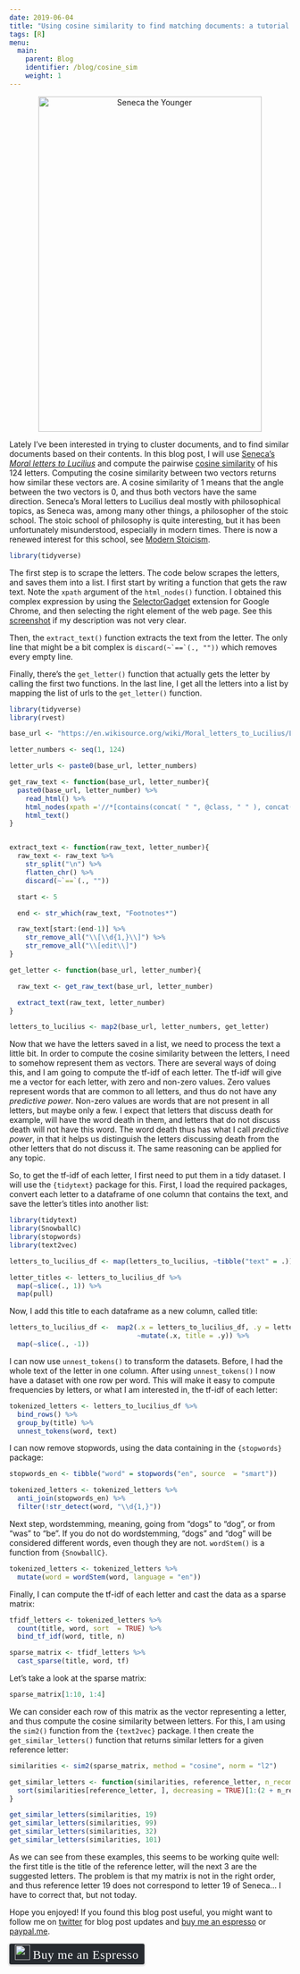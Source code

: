 ```yaml
---
date: 2019-06-04
title: "Using cosine similarity to find matching documents: a tutorial using Seneca's letters to his friend Lucilius"
tags: [R]
menu:
  main:
    parent: Blog
    identifier: /blog/cosine_sim
    weight: 1
---
```


<div style="text-align:center;">
  <a href="https://en.wikipedia.org/wiki/Seneca_the_Younger">
    <img src="/img/seneca.png" title = "Seneca the Younger" width="400" height="600"></a>
</div>

Lately I've been interested in trying to cluster documents, and to find similar documents based on their contents.
In this blog post, I will use [Seneca's *Moral letters to Lucilius*](https://en.wikisource.org/wiki/Moral_letters_to_Lucilius)
and compute the pairwise [cosine similarity](https://en.wikipedia.org/wiki/Cosine_similarity) of his 124 letters.
Computing the cosine similarity between two vectors returns how similar these vectors are. A cosine
similarity of 1 means that the angle between the two vectors is 0, and thus both vectors have the 
same direction.
Seneca's Moral letters to Lucilius deal mostly with philosophical topics, as Seneca was, among many other 
things, a philosopher of the stoic school. The stoic school of philosophy is quite
interesting, but it has been unfortunately misunderstood, especially in modern times. There is now a renewed interest for
this school, see [Modern Stoicism](https://en.wikipedia.org/wiki/Modern_Stoicism).

```r
library(tidyverse)
```

The first step is to scrape the letters. The code below scrapes the letters, and saves them into a list.
I first start by writing a function that gets the raw text. Note the `xpath` argument of the `html_nodes()`
function. I obtained this complex expression by using the [SelectorGadget](https://selectorgadget.com/)
extension for Google Chrome, and then selecting the right element of the web page. 
See this [screenshot](https://i.imgur.com/2cntugt.png) if my description was not very clear.

Then, the `extract_text()` function extracts the text from the letter. The only line that might be 
a bit complex is ```discard(~`==`(., ""))``` which removes every empty line.

Finally, there's the `get_letter()` function that actually gets the letter by calling the first two 
functions. In the last line, I get all the letters into a list by mapping the list of urls to the 
`get_letter()` function.

```r
library(tidyverse)
library(rvest)

base_url <- "https://en.wikisource.org/wiki/Moral_letters_to_Lucilius/Letter_"

letter_numbers <- seq(1, 124)

letter_urls <- paste0(base_url, letter_numbers)

get_raw_text <- function(base_url, letter_number){
  paste0(base_url, letter_number) %>%
    read_html() %>%
    html_nodes(xpath ='//*[contains(concat( " ", @class, " " ), concat( " ", "mw-parser-output", " " ))]') %>%  
    html_text()
}


extract_text <- function(raw_text, letter_number){
  raw_text <- raw_text %>%
    str_split("\n") %>%  
    flatten_chr() %>%  
    discard(~`==`(., ""))

  start <- 5

  end <- str_which(raw_text, "Footnotes*")

  raw_text[start:(end-1)] %>%
    str_remove_all("\\[\\d{1,}\\]") %>%
    str_remove_all("\\[edit\\]")
}

get_letter <- function(base_url, letter_number){

  raw_text <- get_raw_text(base_url, letter_number)

  extract_text(raw_text, letter_number)
}

letters_to_lucilius <- map2(base_url, letter_numbers, get_letter)
```

Now that we have the letters saved in a list, we need to process the text a little bit. In order
to compute the cosine similarity between the letters, I need to somehow represent them as vectors.
There are several ways of doing this, and I am going to compute the tf-idf of each letter. The tf-idf
will give me a vector for each letter, with zero and non-zero values. Zero values represent words
that are common to all letters, and thus do not have any *predictive power*. Non-zero values are 
words that are not present in all letters, but maybe only a few. I expect that letters that 
discuss death for example, will have the word death in them, and letters that do not discuss death
will not have this word. The word death thus has what I call *predictive power*, in that it helps
us distinguish the letters discussing death from the other letters that do not discuss it. The same
reasoning can be applied for any topic.

So, to get the tf-idf of each letter, I first need to put them in a tidy dataset. I will use the 
`{tidytext}` package for this. First, I load the required packages, convert each letter to a 
dataframe of one column that contains the text, and save the letter's titles into another list:

```r
library(tidytext)
library(SnowballC)
library(stopwords)
library(text2vec)

letters_to_lucilius_df <- map(letters_to_lucilius, ~tibble("text" = .))

letter_titles <- letters_to_lucilius_df %>%
  map(~slice(., 1)) %>%
  map(pull)
```

Now, I add this title to each dataframe as a new column, called title:

```r
letters_to_lucilius_df <-  map2(.x = letters_to_lucilius_df, .y = letter_titles,
                                ~mutate(.x, title = .y)) %>%
  map(~slice(., -1))
```

I can now use `unnest_tokens()` to transform the datasets. Before, I had the whole text of the letter
in one column. After using `unnest_tokens()` I now have a dataset with one row per word. This will
make it easy to compute frequencies by letters, or what I am interested in, the tf-idf of each letter:

```r
tokenized_letters <- letters_to_lucilius_df %>%
  bind_rows() %>%
  group_by(title) %>%
  unnest_tokens(word, text)
```

I can now remove stopwords, using the data containing in the `{stopwords}` package:

```r
stopwords_en <- tibble("word" = stopwords("en", source  = "smart"))

tokenized_letters <- tokenized_letters %>%
  anti_join(stopwords_en) %>%
  filter(!str_detect(word, "\\d{1,}"))
```

Next step, wordstemming, meaning, going from "dogs" to "dog", or from "was" to "be". If you do not
do wordstemming, "dogs" and "dog" will be considered different words, even though they are not.
`wordStem()` is a function from `{SnowballC}`. 

```r
tokenized_letters <- tokenized_letters %>%
  mutate(word = wordStem(word, language = "en"))
```

Finally, I can compute the tf-idf of each letter and cast the data as a sparse matrix:

```r
tfidf_letters <- tokenized_letters %>%
  count(title, word, sort  = TRUE) %>%
  bind_tf_idf(word, title, n)

sparse_matrix <- tfidf_letters %>%
  cast_sparse(title, word, tf)
```

Let's take a look at the sparse matrix:

```r
sparse_matrix[1:10, 1:4]
```

We can consider each row of this matrix as the vector representing a letter, and thus compute the
cosine similarity between letters. For this, I am using the `sim2()` function from the `{text2vec}` 
package. I then create the `get_similar_letters()` function that returns similar letters for a 
given reference letter:

```r
similarities <- sim2(sparse_matrix, method = "cosine", norm = "l2") 

get_similar_letters <- function(similarities, reference_letter, n_recommendations = 3){
  sort(similarities[reference_letter, ], decreasing = TRUE)[1:(2 + n_recommendations)]
}
```

```r
get_similar_letters(similarities, 19)
get_similar_letters(similarities, 99)
get_similar_letters(similarities, 32)
get_similar_letters(similarities, 101)
```

As we can see from these examples, this seems to be working quite well: the first title is the 
title of the reference letter, will the next 3 are the suggested letters. The problem is that my 
matrix is not in the right order, and thus reference letter 19 does not correspond to letter 19
of Seneca... I have to correct that, but not today.

Hope you enjoyed! If you found this blog post useful, you might want to follow 
me on [twitter](https://www.twitter.com/brodriguesco) for blog post updates and 
[buy me an espresso](https://www.buymeacoffee.com/brodriguesco) or [paypal.me](https://www.paypal.me/brodriguesco).

<style>.bmc-button img{width: 27px !important;margin-bottom: 1px !important;box-shadow: none !important;border: none !important;vertical-align: middle !important;}.bmc-button{line-height: 36px !important;height:37px !important;text-decoration: none !important;display:inline-flex !important;color:#ffffff !important;background-color:#272b30 !important;border-radius: 3px !important;border: 1px solid transparent !important;padding: 1px 9px !important;font-size: 22px !important;letter-spacing:0.6px !important;box-shadow: 0px 1px 2px rgba(190, 190, 190, 0.5) !important;-webkit-box-shadow: 0px 1px 2px 2px rgba(190, 190, 190, 0.5) !important;margin: 0 auto !important;font-family:'Cookie', cursive !important;-webkit-box-sizing: border-box !important;box-sizing: border-box !important;-o-transition: 0.3s all linear !important;-webkit-transition: 0.3s all linear !important;-moz-transition: 0.3s all linear !important;-ms-transition: 0.3s all linear !important;transition: 0.3s all linear !important;}.bmc-button:hover, .bmc-button:active, .bmc-button:focus {-webkit-box-shadow: 0px 1px 2px 2px rgba(190, 190, 190, 0.5) !important;text-decoration: none !important;box-shadow: 0px 1px 2px 2px rgba(190, 190, 190, 0.5) !important;opacity: 0.85 !important;color:#82518c !important;}</style><link href="https://fonts.googleapis.com/css?family=Cookie" rel="stylesheet"><a class="bmc-button" target="_blank" href="https://www.buymeacoffee.com/brodriguesco"><img src="https://www.buymeacoffee.com/assets/img/BMC-btn-logo.svg" alt="Buy me an Espresso"><span style="margin-left:5px">Buy me an Espresso</span></a>
